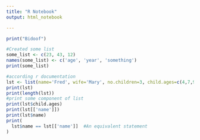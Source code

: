 ```yaml
---
title: "R Notebook"
output: html_notebook

---
```


```r
print("Bidoof")
```

```r
#Created some list
some_list <- c(23, 43, 12)
names(some_list) <- c('age', 'year', 'something')
print(some_list)

#according r documentation
lst <- list(name='Fred', wife='Mary', no.children=3, child.ages=c(4,7,9))
print(lst)
print(length(lst))
#print some component of list
print(lst$child.ages)
print(lst[['name']])
print(lst$name)
print(
  lst$name == lst[['name']]  #An equivalent statement
)
```

